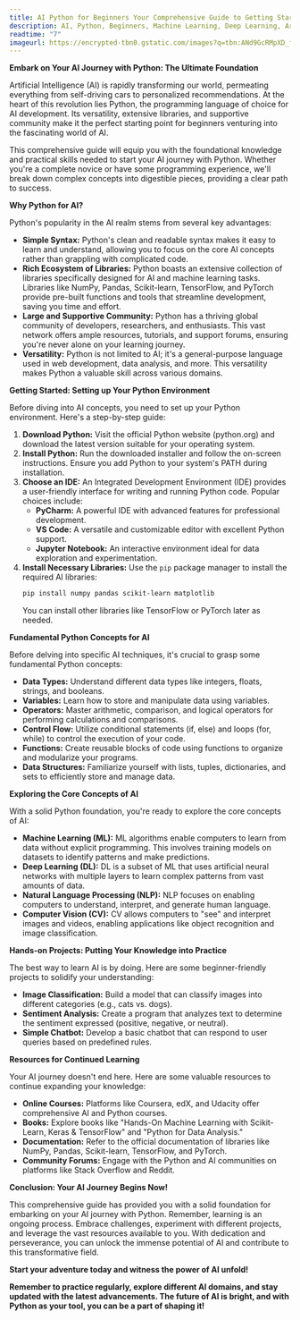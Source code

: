 ```yaml
---
title: AI Python for Beginners Your Comprehensive Guide to Getting Started
description: AI, Python, Beginners, Machine Learning, Deep Learning, Artificial Intelligence, Data Science, Tutorial, Guide, Introduction, Learn AI, Python for AI, AI Programming, AI Development, Neural Networks, Natural Language Processing, Computer Vision
readtime: "7"
imageurl: https://encrypted-tbn0.gstatic.com/images?q=tbn:ANd9GcRMpXD_fr-mLtJZ6xqxiOWAxDZKuskdgmgyQQ&s
---
```


**Embark on Your AI Journey with Python: The Ultimate Foundation**

Artificial Intelligence (AI) is rapidly transforming our world, permeating everything from self-driving cars to personalized recommendations. At the heart of this revolution lies Python, the programming language of choice for AI development.  Its versatility, extensive libraries, and supportive community make it the perfect starting point for beginners venturing into the fascinating world of AI.

This comprehensive guide will equip you with the foundational knowledge and practical skills needed to start your AI journey with Python. Whether you're a complete novice or have some programming experience, we'll break down complex concepts into digestible pieces, providing a clear path to success.

**Why Python for AI?**

Python's popularity in the AI realm stems from several key advantages:

* **Simple Syntax:** Python's clean and readable syntax makes it easy to learn and understand, allowing you to focus on the core AI concepts rather than grappling with complicated code.
* **Rich Ecosystem of Libraries:** Python boasts an extensive collection of libraries specifically designed for AI and machine learning tasks. Libraries like NumPy, Pandas, Scikit-learn, TensorFlow, and PyTorch provide pre-built functions and tools that streamline development, saving you time and effort.
* **Large and Supportive Community:** Python has a thriving global community of developers, researchers, and enthusiasts. This vast network offers ample resources, tutorials, and support forums, ensuring you're never alone on your learning journey.
* **Versatility:** Python is not limited to AI; it's a general-purpose language used in web development, data analysis, and more. This versatility makes Python a valuable skill across various domains.

**Getting Started: Setting up Your Python Environment**

Before diving into AI concepts, you need to set up your Python environment. Here's a step-by-step guide:

1. **Download Python:** Visit the official Python website (python.org) and download the latest version suitable for your operating system.
2. **Install Python:** Run the downloaded installer and follow the on-screen instructions. Ensure you add Python to your system's PATH during installation.
3. **Choose an IDE:** An Integrated Development Environment (IDE) provides a user-friendly interface for writing and running Python code. Popular choices include:
    * **PyCharm:** A powerful IDE with advanced features for professional development.
    * **VS Code:** A versatile and customizable editor with excellent Python support.
    * **Jupyter Notebook:** An interactive environment ideal for data exploration and experimentation.
4. **Install Necessary Libraries:** Use the `pip` package manager to install the required AI libraries:
    ```bash
    pip install numpy pandas scikit-learn matplotlib
    ```
    You can install other libraries like TensorFlow or PyTorch later as needed.

**Fundamental Python Concepts for AI**

Before delving into specific AI techniques, it's crucial to grasp some fundamental Python concepts:

* **Data Types:** Understand different data types like integers, floats, strings, and booleans.
* **Variables:** Learn how to store and manipulate data using variables.
* **Operators:** Master arithmetic, comparison, and logical operators for performing calculations and comparisons.
* **Control Flow:** Utilize conditional statements (if, else) and loops (for, while) to control the execution of your code.
* **Functions:** Create reusable blocks of code using functions to organize and modularize your programs.
* **Data Structures:** Familiarize yourself with lists, tuples, dictionaries, and sets to efficiently store and manage data.

**Exploring the Core Concepts of AI**

With a solid Python foundation, you're ready to explore the core concepts of AI:

* **Machine Learning (ML):**  ML algorithms enable computers to learn from data without explicit programming. This involves training models on datasets to identify patterns and make predictions.
* **Deep Learning (DL):** DL is a subset of ML that uses artificial neural networks with multiple layers to learn complex patterns from vast amounts of data.
* **Natural Language Processing (NLP):** NLP focuses on enabling computers to understand, interpret, and generate human language.
* **Computer Vision (CV):** CV allows computers to "see" and interpret images and videos, enabling applications like object recognition and image classification.

**Hands-on Projects: Putting Your Knowledge into Practice**

The best way to learn AI is by doing. Here are some beginner-friendly projects to solidify your understanding:

* **Image Classification:** Build a model that can classify images into different categories (e.g., cats vs. dogs).
* **Sentiment Analysis:** Create a program that analyzes text to determine the sentiment expressed (positive, negative, or neutral).
* **Simple Chatbot:** Develop a basic chatbot that can respond to user queries based on predefined rules.

**Resources for Continued Learning**

Your AI journey doesn't end here.  Here are some valuable resources to continue expanding your knowledge:

* **Online Courses:** Platforms like Coursera, edX, and Udacity offer comprehensive AI and Python courses.
* **Books:** Explore books like "Hands-On Machine Learning with Scikit-Learn, Keras & TensorFlow" and "Python for Data Analysis."
* **Documentation:** Refer to the official documentation of libraries like NumPy, Pandas, Scikit-learn, TensorFlow, and PyTorch.
* **Community Forums:** Engage with the Python and AI communities on platforms like Stack Overflow and Reddit.

**Conclusion: Your AI Journey Begins Now!**

This comprehensive guide has provided you with a solid foundation for embarking on your AI journey with Python. Remember, learning is an ongoing process. Embrace challenges, experiment with different projects, and leverage the vast resources available to you. With dedication and perseverance, you can unlock the immense potential of AI and contribute to this transformative field.

**Start your adventure today and witness the power of AI unfold!**

**Remember to practice regularly, explore different AI domains, and stay updated with the latest advancements. The future of AI is bright, and with Python as your tool, you can be a part of shaping it!**
